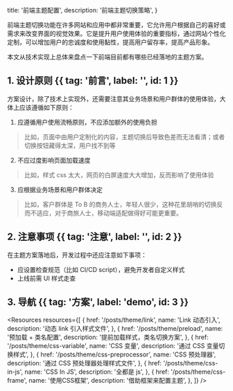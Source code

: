   title: '前端主题配置',
  description:
    '前端主题切换策略',
}




前端主题切换功能在许多网站和应用中都非常重要，它允许用户根据自己的喜好或需求来改变界面的视觉效果。它是提升用户使用体验的重要指标，通过网站个性化定制，可以增加用户的忠诚度和使用黏性，提高用户留存率，提高产品形象。

本文从技术实现上总体来盘点一下前端目前都有哪些已经落地的主题方案。


## 1. 设计原则 {{ tag: '前言', label: '', id: 1 }}

方案设计，除了技术上实现外，还需要注意其业务场景和用户群体的使用体验，大体上应该遵循如下原则：

1. 应遵循用户使用流畅原则，不应添加额外的使用负担
 
> 比如，页面中由用户定制化的内容，主题切换后导致色差而无法看清；或者切换按钮藏得太深，用户找不到等

2. 不应过度影响页面加载速度

> 比如，样式 css 太大，网页的白屏速度大大增加，反而影响了使用体验

3. 应根据业务场景和用户群体决定

> 比如，客户群体是 To B 的商务人士，年轻人很少，这种花里胡哨的切换反而不适应，对于商旅人士，移动端适配做得好可能更重要。


## 2. 注意事项 {{ tag: '注意', label: '', id: 2 }}

在主题方案落地后，开发过程中还应注意如下事项：

- 应设置检查规范（比如 CI/CD script），避免开发者自定义样式
- 上线前需 UI 样式走查


## 3. 导航 {{ tag: '方案', label: 'demo', id: 3 }}

<Resources resources={[
  {
    href: '/posts/theme/link',
    name: 'Link 动态引入',
    description: '动态 link 引入样式文件',
  },
  {
    href: '/posts/theme/preload',
    name: '预加载 + 类名配置',
    description: '提前加载样式，类名切换方案',
  },
  {
    href: '/posts/theme/css-variable',
    name: 'CSS 变量',
    description: '通过 CSS 变量切换样式',
  },
  {
    href: '/posts/theme/css-preprocessor',
    name: 'CSS 预处理器',
    description: '通过 CSS 预处理器处理样式文件',
  },
  {
    href: '/posts/theme/css-in-js',
    name: 'CSS In JS',
    description: '全都是 js',
  },
  {
    href: '/posts/theme/css-frame',
    name: '使用CSS框架',
    description: '借助框架来配置主题',
  },
]} />
